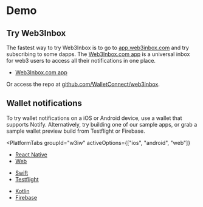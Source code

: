 
# Demo

## Try Web3Inbox

The fastest way to try Web3Inbox is to go to [app.web3inbox.com](https://app.web3inbox.com?_vercel_share=EkWCdc3K4KykuhNepPnW52LcuwPj6md4) and try subscribing to some dapps. The [Web3Inbox.com app](https://app.web3inbox.com?_vercel_share=EkWCdc3K4KykuhNepPnW52LcuwPj6md4) is a universal inbox for web3 users to access all their notifications in one place.

- [Web3Inbox.com app](https://app.web3inbox.com?_vercel_share=EkWCdc3K4KykuhNepPnW52LcuwPj6md4)

Or access the repo at [github.com/WalletConnect/web3inbox](https://github.com/WalletConnect/web3inbox/).

## Wallet notifications

To try wallet notifications on a iOS or Android device, use a wallet that supports Notify. Alternatively, try building one of our sample apps, or grab a sample wallet preview build from Testflight or Firebase.

<PlatformTabs
	groupId="w3iw"
	activeOptions={["ios", "android", "web"]}
>

<PlatformTabItem value="web">

- [React Native](https://docs.walletconnect.com/api/notify/usage?platform=react-native)
- [Web](https://docs.walletconnect.com/api/notify/usage?platform=web)

</PlatformTabItem>

<PlatformTabItem value="ios">

- [Swift](https://docs.walletconnect.com/api/notify/usage?platform=ios)
- [Testflight](https://testflight.apple.com/join/09bTAryp)

</PlatformTabItem>

<PlatformTabItem value="android">

- [Kotlin](https://docs.walletconnect.com/api/notify/usage?platform=android)
- [Firebase](https://appdistribution.firebase.dev/i/d2c86e879abd5a86)

</PlatformTabItem>
</PlatformTabs>

